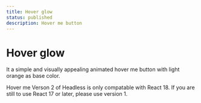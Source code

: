 ```yaml
---
title: Hover glow
status: published
description: Hover me button
---
```


# Hover glow

It a simple and visually appealing animated hover me button with light orange as base color.

<CompPreview name="hover-glow" variants="default">
  Hover me
</CompPreview>

<Note>
  <span>
    Verson 2 of Headless is only compatable with React 18. If you are still to
    use React 17 or later, please use version 1.
  </span>
</Note>
